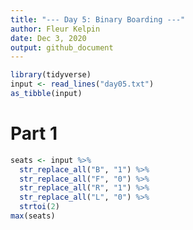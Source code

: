 ```yaml
---
title: "--- Day 5: Binary Boarding ---"
author: Fleur Kelpin
date: Dec 3, 2020
output: github_document
---
```


```r
library(tidyverse)
input <- read_lines("day05.txt")
as_tibble(input)
```

# Part 1

```r
seats <- input %>%
  str_replace_all("B", "1") %>%
  str_replace_all("F", "0") %>%
  str_replace_all("R", "1") %>%
  str_replace_all("L", "0") %>%
  strtoi(2)
max(seats)
```
